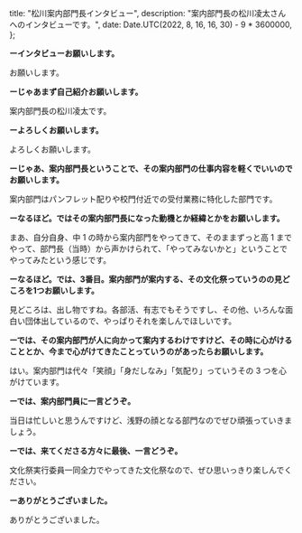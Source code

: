 
  title: "松川案内部門長インタビュー",
  description: "案内部門長の松川凌太さんへのインタビューです。",
  date: Date.UTC(2022, 8, 16, 16, 30) - 9 * 3600000,
};

**ーインタビューお願いします。**

お願いします。

**ーじゃあまず自己紹介お願いします。**

案内部門長の松川凌太です。

**ーよろしくお願いします。**

よろしくお願いします。

**ーじゃあ、案内部門長ということで、その案内部門の仕事内容を軽くでいいのでお願いします。**

案内部門はパンフレット配りや校門付近での受付業務に特化した部門です。

**ーなるほど。ではその案内部門長になった動機とか経緯とかをお願いします。**

まあ、自分自身、中 1 の時から案内部門をやってきて、そのままずっと高 1 までやって、部門長（当時）から声かけられて、「やってみないかと」ということでやってみたという感じです。

**ーなるほど。では、3番目。案内部門が案内する、その文化祭っていうのの見どころを1つお願いします。**

見どころは、出し物ですね。各部活、有志でもそうですし、その他、いろんな面白い団体出しているので、やっぱりそれを楽しんでほしいです。

**ーでは、その案内部門が人に向かって案内するわけですけど、その時に心がけることとか、今まで心がけてきたことっていうのがあったらお願いします。**

はい。案内部門は代々「笑顔」「身だしなみ」「気配り」っていうその 3 つを心がけています。

**ーでは、案内部門員に一言どうぞ。**

当日は忙しいと思うんですけど、浅野の顔となる部門なのでぜひ頑張っていきましょう。

**ーでは、来てくださる方々に最後、一言どうぞ。**

文化祭実行委員一同全力でやってきた文化祭なので、ぜひ思いっきり楽しんでください。

**ーありがとうございました。**

ありがとうございました。

